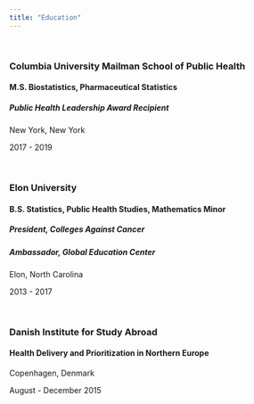 ```yaml
---
title: "Education"
---
```


&nbsp;

### Columbia University Mailman School of Public Health
#### M.S. Biostatistics, Pharmaceutical Statistics
##### Public Health Leadership Award Recipient
New York, New York

2017 - 2019

&nbsp;

### Elon University
#### B.S. Statistics, Public Health Studies, Mathematics Minor
##### President, Colleges Against Cancer
##### Ambassador, Global Education Center
Elon, North Carolina 

2013 - 2017

&nbsp;

### Danish Institute for Study Abroad
#### Health Delivery and Prioritization in Northern Europe
Copenhagen, Denmark

August - December 2015